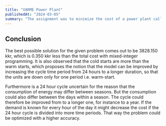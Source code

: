 ```yaml
---
title: "VARME Power Plant"
publishedAt: "2024-03-05"
summary: "The assignment was to minimize the cost of a power plant called Varme for a 24 hour cycle."
---
```


## Conclusion

The best possible solution for the given problem comes out to be 3828.150 kkr, which is 0.350 kkr less than the total cost with mixed-integer programming. It is also observed that the cold starts are more than the warm starts, which proposes the notion that the model can be improved by increasing the cycle time period from 24 hours to a longer duration, so that the units are down only for one period i.e. warm-start.

Furthermore is a 24 hour cycle uncertain for the reason that the consumption of energy may differ between seasons. But the consumption could also differ between the days within a season. The cycle could therefore be improved from to a longer one, for instance to a year. If the demand is known for every hour of the day it might decrease the cost if the 24 hour cycle is divided into more time periods. That way the problem could be optimized with a higher accuracy.